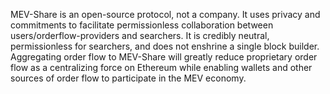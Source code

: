 MEV-Share is an open-source protocol, not a company. It uses privacy and commitments to facilitate permissionless collaboration between users/orderflow-providers and searchers. It is credibly neutral, permissionless for searchers, and does not enshrine a single block builder. Aggregating order flow to MEV-Share will greatly reduce proprietary order flow as a centralizing force on Ethereum while enabling wallets and other sources of order flow to participate in the MEV economy.
